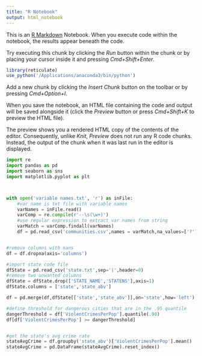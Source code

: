 ```yaml
---
title: "R Notebook"
output: html_notebook
---
```


This is an [R Markdown](http://rmarkdown.rstudio.com) Notebook. When you execute code within the notebook, the results appear beneath the code. 

Try executing this chunk by clicking the *Run* button within the chunk or by placing your cursor inside it and pressing *Cmd+Shift+Enter*. 

```r
library(reticulate)
use_python('/Applications/anaconda3/bin/python')
```

Add a new chunk by clicking the *Insert Chunk* button on the toolbar or by pressing *Cmd+Option+I*.

When you save the notebook, an HTML file containing the code and output will be saved alongside it (click the *Preview* button or press *Cmd+Shift+K* to preview the HTML file). 

The preview shows you a rendered HTML copy of the contents of the editor. Consequently, unlike *Knit*, *Preview* does not run any R code chunks. Instead, the output of the chunk when it was last run in the editor is displayed.

```python
import re
import pandas as pd
import seaborn as sns
import matplotlib.pyplot as plt



with open('variable names.txt', 'r') as inFile: 
    #var name is txt file with variable names
	varNames = inFile.read()
	varComp = re.compile(r'--\s(\w+)')
    #use regular expression to extract var names from string
	varMatch = varComp.findall(varNames)
	df = pd.read_csv('communities.csv',names = varMatch,na_values=['?'])


#remove columns with nans
df = df.dropna(axis='columns')

#import state code file
dfState = pd.read_csv('state.txt',sep='|',header=0)
#remove two unwanted columns
dfState = dfState.drop(['STATE_NAME','STATENS'],axis=1)
dfState.columns = ['state','state_abv']

df = pd.merge(df,dfState[['state','state_abv']],on='state',how='left')

#define threshold for dangerous cities that are in the .95 quantile 
dangerThreshold = df['ViolentCrimesPerPop'].quantile(.90)
df[df['ViolentCrimesPerPop'] >= dangerThreshold]


#get the state's avg crime rate 
stateAvgCrime = df.groupby('state_abv')['ViolentCrimesPerPop'].mean()
stateAvgCrime = pd.DataFrame(stateAvgCrime).reset_index()

```


